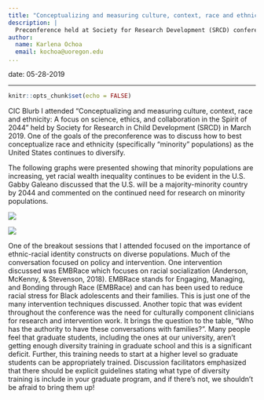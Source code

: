 ```yaml
---
title: "Conceptualizing and measuring culture, context, race and ethnicity: A focus on science, ethics, and collaboration in the Spirit of 2044"
description: |
  Preconference held at Society for Research Development (SRCD) conference March 2019
author:
  name: Karlena Ochoa
  email: kochoa@uoregon.edu
...  
```

date: 05-28-2019

---

```r
knitr::opts_chunk$set(echo = FALSE)
```

CIC Blurb 
I attended “Conceptualizing and measuring culture, context, race and ethnicity: A focus on science, ethics, and collaboration in the Spirit of 2044” held by Society for Research in Child Development (SRCD) in March 2019. One of the goals of the preconference was to discuss how to best conceptualize race and ethnicity (specifically “minority” populations) as the United States continues to diversify.

The following graphs were presented showing that minority populations are increasing, yet racial wealth inequality continues to be evident in the U.S. Gabby Galeano discussed that the U.S. will be a majority-minority country by 2044 and commented on the continued need for research on minority populations. 


![](/Users/jennlewis/Dropbox/CIC/CIC_DiversityAwards_Blog/images/KOchoa1.png)

![](/Users/jennlewis/Dropbox/CIC/CIC_DiversityAwards_Blog/images/KOchoa2.png)


     
One of the breakout sessions that I attended focused on the importance of ethnic-racial identity constructs on diverse populations. Much of the conversation focused on policy and intervention. One intervention discussed was EMBRace which focuses on racial socialization (Anderson, McKenny, & Stevenson, 2018). EMBRace stands for Engaging, Managing, and Bonding through Race (EMBRace) and can has been used to reduce racial stress for Black adolescents and their families. This is just one of the many intervention techniques discussed. 
Another topic that was evident throughout the conference was the need for culturally component clinicians for research and intervention work. It brings the question to the table, “Who has the authority to have these conversations with families?”.  Many people feel that graduate students, including the ones at our university, aren’t getting enough diversity training in graduate school and this is a significant deficit. Further, this training needs to start at a higher level so graduate students can be appropriately trained. Discussion facilitators emphasized that there should be explicit guidelines stating what type of diversity training is include in your graduate program, and if there’s not, we shouldn’t be afraid to bring them up! 

